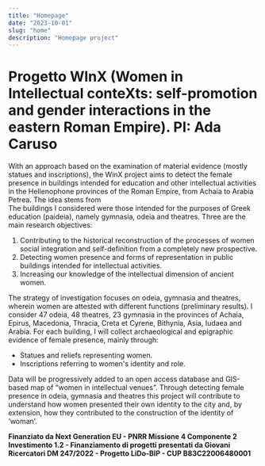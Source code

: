 ```yaml
---
title: "Homepage"
date: "2023-10-01"
slug: "home"
description: "Homepage project"
---
```


# Progetto WInX (Women in Intellectual conteXts: self-promotion and gender interactions in the eastern Roman Empire). PI: Ada Caruso

With an approach based on the examination of material evidence (mostly statues and inscriptions), the WinX project aims to detect the female presence in buildings intended for education and other intellectual activities in the Hellenophone provinces of the Roman Empire, from Achaia to Arabia Petrea. The idea stems from  
The buildings I considered were those intended for the purposes of Greek education (paideia), namely gymnasia, odeia and theatres. Three are the main research objectives:

1. Contributing to the historical reconstruction of the processes of women social integration and self-definition from a completely new prospective.  
2. Detecting women presence and forms of representation in public buildings intended for intellectual activities.  
3. Increasing our knowledge of the intellectual dimension of ancient women.  

The strategy of investigation focuses on odeia, gymnasia and theatres, wherein women are attested with different functions (preliminary results). I consider 47 odeia, 48 theatres, 23 gymnasia in the provinces of Achaia, Epirus, Macedonia, Thracia, Creta et Cyrene, Bithynia, Asia, Iudaea and Arabia. For each building, I will collect archaeological and epigraphic evidence of female presence, mainly through:  

- Statues and reliefs representing women.  
- Inscriptions referring to women's identity and role.  

Data will be progressively added to an open access database and GIS-based map of “women in intellectual venues”. Through detecting female presence in odeia, gymnasia and theatres this project will contribute to understand how women presented their own identity to the city and, by extension, how they contributed to the construction of the identity of ‘woman’.  

**Finanziato da Next Generation EU - PNRR Missione 4 Componente 2 Investimento 1.2 - Finanziamento di progetti presentati da Giovani Ricercatori DM 247/2022 - Progetto LiDo-BIP - CUP B83C22006480001**
